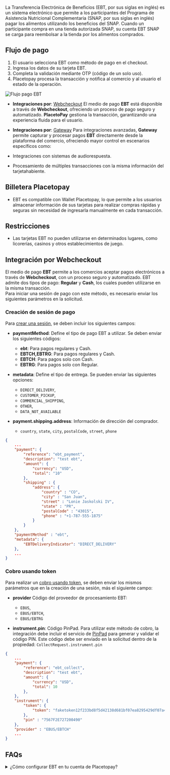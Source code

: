 

<PageTitle title='EBT' imageSrc={ebt} />

La Transferencia Electrónica de Beneficios (EBT, por sus siglas en inglés) es un sistema electrónico que permite a los participantes del Programa de Asistencia Nutricional Complementaria (SNAP, por sus siglas en inglés) pagar los alimentos utilizando los beneficios del SNAP. Cuando un participante compra en una tienda autorizada SNAP, su cuenta EBT SNAP se carga para reembolsar a la tienda por los alimentos comprados.

## Flujo de pago
1. El usuario selecciona EBT como método de pago en el checkout.
2. Ingresa los datos de su tarjeta EBT.
3. Completa la validación mediante OTP (código de un solo uso).
4. Placetopay procesa la transacción y notifica al comercio y al usuario el estado de la operación.

![Flujo pago EBT](/payments/pm-ebt-flow.webp)

- **Integraciones por**: [Webcheckout](/checkout)
El medio de pago **EBT** está disponible a través de **Webcheckout**, ofreciendo un proceso de pago seguro y automatizado. **PlacetoPay** gestiona la transacción, garantizando una experiencia fluida para el usuario.

- **Integraciones por**: [Gateway](/gateway)
Para integraciones avanzadas, **Gateway** permite capturar y procesar pagos **EBT** directamente desde la plataforma del comercio, ofreciendo mayor control en escenarios específicos como:  
- Integraciones con sistemas de audiorespuesta.  
- Procesamiento de múltiples transacciones con la misma información del tarjetahabiente. 
  

## Billetera Placetopay

- EBT es compatible con Wallet Placetopay, lo que permite a los usuarios almacenar información de sus tarjetas para realizar compras rápidas y seguras sin necesidad de ingresarla manualmente en cada transacción.

## Restricciones

- Las tarjetas EBT no pueden utilizarse en determinados lugares, como licorerías, casinos y otros establecimientos de juego.

## Integración por Webcheckout  
El medio de pago **EBT** permite a los comercios aceptar pagos electrónicos a través de **Webcheckout**, con un proceso seguro y automatizado. EBT admite dos tipos de pago: **Regular** y **Cash**, los cuales pueden utilizarse en la misma transacción.  
Para iniciar una sesión de pago con este método, es necesario enviar los siguientes parámetros en la solicitud.  

### **Creación de sesión de pago**  
Para [crear una sesión](/checkout/api/reference/session#create-a-session), se deben incluir los siguientes campos:  

- **paymentMethod**: Define el tipo de pago EBT a utilizar. Se deben enviar los siguientes códigos:  
  - **ebt**: Para pagos regulares y Cash.  
  - **EBTCH,EBTRG**: Para pagos regulares y Cash.  
  - **EBTCH**: Para pagos solo con Cash.  
  - **EBTRG**: Para pagos solo con Regular.  

- **metadata**: Define el tipo de entrega. Se pueden enviar las siguientes opciones:  
  - `DIRECT_DELIVERY`,  
  - `CUSTOMER_PICKUP`, 
  - `COMMERCIAL_SHIPPING`, 
  - `OTHER`, 
  - `DATA_NOT_AVAILABLE`

- **payment.shipping.address**: Información de dirección del comprador.
    - `country`, `state`, `city`, `postalCode`, `street`, `phone`

```json
{
    ...
    "payment": {
        "reference": "ebt_payment",
        "description": "test ebt",
        "amount": {
            "currency": "USD",
            "total": "10"
        },
        "shipping" : {
            "address": {
                "country" : "CO",
                "city" : "San Juan",
                "street" : "Lonie Jaskolski IV",
                "state" : "PR", 
                "postalCode" : "43015",
                "phone" : "+1-787-555-1875"
            }
        }
    },
    "paymentMethod" : "ebt",
    "metadata": {
        "EBTDeliveryIndicator": "DIRECT_DELIVERY"
    },
    ...
}
```

### **Cobro usando token**
Para realizar un [cobro usando token](/checkout/api/reference/token#charge-using-token), se deben enviar los mismos parámetros que en la creación de una sesión, más el siguiente campo:

- **provider** Código del proveedor de procesamiento EBT:
  - `EBUS`, 
  - `EBUS/EBTCH`, 
  - `EBUS/EBTRG`

- **instrument.pin**: Código PinPad.
Para utilizar este método de cobro, la integración debe incluir el servicio de [PinPad](/sdks/pinpad) para generar y validar el código PIN. Este código debe ser enviado en la solicitud dentro de la propiedad: 
`CollectRequest.instrument.pin`

```json
{
    ...
    "payment": {
        "reference": "ebt_collect",
        "description": "test ebt",
        "amount": {
            "currency": "USD",
            "total": 10
        },
    },
    "instrument": {
        "token": {
            "token": "faketoken12f233bd8f5d42138d681bf07ea8295429df07a4af287703e30c891"
        },
        "pin" : "7567F2E727200490"
    },
    "provider" : "EBUS/EBTCH"
    ...
}
```

## FAQs

<details>
    <summary>¿Cómo configurar EBT en tu cuenta de Placetopay?</summary>
    <p>Contacta a nuestro equipo de operaciones para habilitar esta funcionalidad en tu sitios a través del correo servicioposventa@placetopay.com</p>
</details>